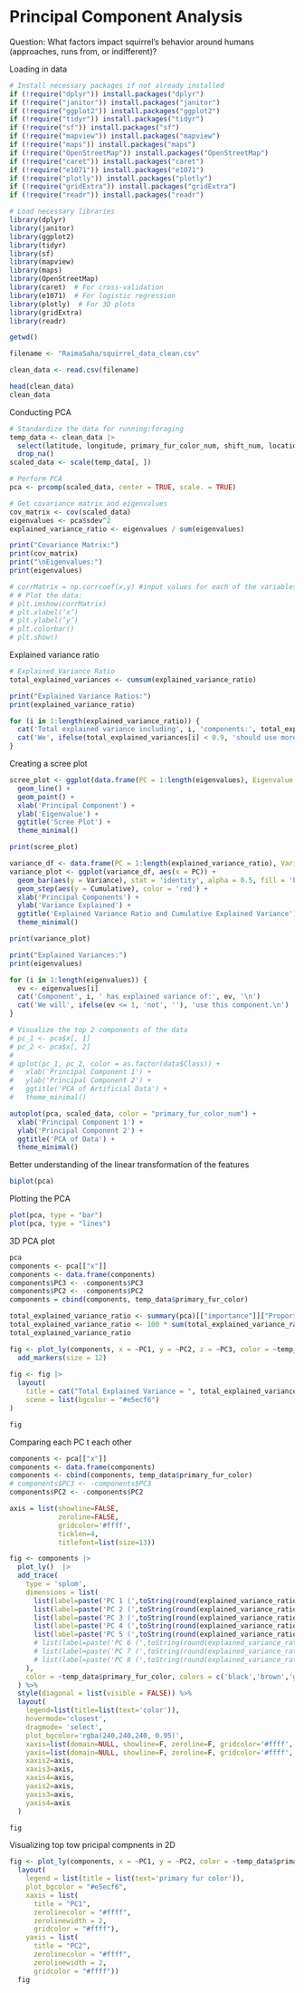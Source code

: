 # Principal Component Analysis

Question: What factors impact squirrel's behavior around humans (approaches, runs from, or indifferent)?

Loading in data

```r
# Install necessary packages if not already installed
if (!require("dplyr")) install.packages("dplyr")
if (!require("janitor")) install.packages("janitor")
if (!require("ggplot2")) install.packages("ggplot2")
if (!require("tidyr")) install.packages("tidyr")
if (!require("sf")) install.packages("sf") 
if (!require("mapview")) install.packages("mapview")
if (!require("maps")) install.packages("maps")
if (!require("OpenStreetMap")) install.packages("OpenStreetMap")
if (!require("caret")) install.packages("caret")
if (!require("e1071")) install.packages("e1071")
if (!require("plotly")) install.packages("plotly")
if (!require("gridExtra")) install.packages("gridExtra")
if (!require("readr")) install.packages("readr")

# Load necessary libraries
library(dplyr)
library(janitor)
library(ggplot2)
library(tidyr)
library(sf)
library(mapview)
library(maps)
library(OpenStreetMap)
library(caret)  # For cross-validation
library(e1071)  # For logistic regression
library(plotly)  # For 3D plots
library(gridExtra)
library(readr)

getwd()

filename <- "RaimaSaha/squirrel_data_clean.csv"

clean_data <- read.csv(filename)  

head(clean_data)
clean_data
```

Conducting PCA

```r
# Standardize the data for running:foraging
temp_data <- clean_data |>
  select(latitude, longitude, primary_fur_color_num, shift_num, location_num) |>
  drop_na()
scaled_data <- scale(temp_data[, ])

# Perform PCA
pca <- prcomp(scaled_data, center = TRUE, scale. = TRUE)

# Get covariance matrix and eigenvalues
cov_matrix <- cov(scaled_data)
eigenvalues <- pca$sdev^2
explained_variance_ratio <- eigenvalues / sum(eigenvalues)

print("Covariance Matrix:")
print(cov_matrix)
print("\nEigenvalues:")
print(eigenvalues)

# corrMatrix = np.corrcoef(x,y) #input values for each of the variables
# # Plot the data:
# plt.imshow(corrMatrix) 
# plt.xlabel(‘x’)
# plt.ylabel(‘y’)
# plt.colorbar()
# plt.show()
```

Explained variance ratio

```r
# Explained Variance Ratio
total_explained_variances <- cumsum(explained_variance_ratio)

print("Explained Variance Ratios:")
print(explained_variance_ratio)

for (i in 1:length(explained_variance_ratio)) {
  cat('Total explained variance including', i, 'components:', total_explained_variances[i], '\n')
  cat('We', ifelse(total_explained_variances[i] < 0.9, 'should use more components', 'do not need to use more components.'), '\n')
}
```

Creating a scree plot

```r
scree_plot <- ggplot(data.frame(PC = 1:length(eigenvalues), Eigenvalue = eigenvalues), aes(x = PC, y = Eigenvalue)) +
  geom_line() +
  geom_point() +
  xlab('Principal Component') +
  ylab('Eigenvalue') +
  ggtitle('Scree Plot') +
  theme_minimal()

print(scree_plot)
```

```r
variance_df <- data.frame(PC = 1:length(explained_variance_ratio), Variance = explained_variance_ratio, Cumulative = total_explained_variances)
variance_plot <- ggplot(variance_df, aes(x = PC)) +
  geom_bar(aes(y = Variance), stat = 'identity', alpha = 0.5, fill = 'blue') +
  geom_step(aes(y = Cumulative), color = 'red') +
  xlab('Principal Components') +
  ylab('Variance Explained') +
  ggtitle('Explained Variance Ratio and Cumulative Explained Variance') +
  theme_minimal()

print(variance_plot)
```

```r
print("Explained Variances:")
print(eigenvalues)

for (i in 1:length(eigenvalues)) {
  ev <- eigenvalues[i]
  cat('Component', i, ' has explained variance of:', ev, '\n')
  cat('We will', ifelse(ev <= 1, 'not', ''), 'use this component.\n')
}
```

```r
# Visualize the top 2 components of the data
# pc_1 <- pca$x[, 1]
# pc_2 <- pca$x[, 2]
# 
# qplot(pc_1, pc_2, color = as.factor(data$Class)) +
#   xlab('Principal Component 1') +
#   ylab('Principal Component 2') +
#   ggtitle('PCA of Artificial Data') +
#   theme_minimal()

autoplot(pca, scaled_data, color = "primary_fur_color_num") +
  xlab('Principal Component 1') +
  ylab('Principal Component 2') +
  ggtitle('PCA of Data') +
  theme_minimal()
```

Better understanding of the linear transformation of the features

```r
biplot(pca)
```

Plotting the PCA

```r
plot(pca, type = "bar")
plot(pca, type = "lines")
```

3D PCA plot

```r
pca
components <- pca[["x"]]
components <- data.frame(components)
components$PC3 <- -components$PC3
components$PC2 <- -components$PC2
components = cbind(components, temp_data$primary_fur_color)

total_explained_variance_ratio <- summary(pca)[["importance"]]["Proportion of Variance",]
total_explained_variance_ratio <- 100 * sum(total_explained_variance_ratio)
total_explained_variance_ratio

fig <- plot_ly(components, x = ~PC1, y = ~PC2, z = ~PC3, color = ~temp_data$primary_fur_color, colors = c('black','brown','gray') ) |>
  add_markers(size = 12)
  
fig <- fig |>
  layout(
    title = cat("Total Explained Variance = ", total_explained_variance_ratio),
    scene = list(bgcolor = "#e5ecf6")
)

fig
```

Comparing each PC t each other

```r
components <- pca[["x"]]
components <- data.frame(components)
components <- cbind(components, temp_data$primary_fur_color)
# components$PC3 <- -components$PC3
components$PC2 <- -components$PC2

axis = list(showline=FALSE,
            zeroline=FALSE,
            gridcolor='#ffff',
            ticklen=4,
            titlefont=list(size=13))

fig <- components |>
  plot_ly()  |>
  add_trace(
    type = 'splom',
    dimensions = list(
      list(label=paste('PC 1 (',toString(round(explained_variance_ratio[1],1)),'%)',sep = ''), values=~PC1),
      list(label=paste('PC 2 (',toString(round(explained_variance_ratio[2],1)),'%)',sep = ''), values=~PC2),
      list(label=paste('PC 3 (',toString(round(explained_variance_ratio[3],1)),'%)',sep = ''), values=~PC3),
      list(label=paste('PC 4 (',toString(round(explained_variance_ratio[4],1)),'%)',sep = ''), values=~PC4),
      list(label=paste('PC 5 (',toString(round(explained_variance_ratio[5],1)),'%)',sep = ''), values=~PC5)#,
      # list(label=paste('PC 6 (',toString(round(explained_variance_ratio[6],1)),'%)',sep = ''), values=~PC6),
      # list(label=paste('PC 7 (',toString(round(explained_variance_ratio[7],1)),'%)',sep = ''), values=~PC7),
      # list(label=paste('PC 8 (',toString(round(explained_variance_ratio[8],1)),'%)',sep = ''), values=~PC8)
    ),
    color = ~temp_data$primary_fur_color, colors = c('black','brown','gray')
  ) %>%
  style(diagonal = list(visible = FALSE)) %>%
  layout(
    legend=list(title=list(text='color')),
    hovermode='closest',
    dragmode= 'select',
    plot_bgcolor='rgba(240,240,240, 0.95)',
    xaxis=list(domain=NULL, showline=F, zeroline=F, gridcolor='#ffff', ticklen=4),
    yaxis=list(domain=NULL, showline=F, zeroline=F, gridcolor='#ffff', ticklen=4),
    xaxis2=axis,
    xaxis3=axis,
    xaxis4=axis,
    yaxis2=axis,
    yaxis3=axis,
    yaxis4=axis
  )

fig
```

Visualizing top tow pricipal compnents in 2D

```r
fig <- plot_ly(components, x = ~PC1, y = ~PC2, color = ~temp_data$primary_fur_color, colors = c("black", "brown", "gray"), type = "scatter", mode = "markers") |>
  layout(
    legend = list(title = list(text='primary fur color')),
    plot_bgcolor = "#e5ecf6",
    xaxis = list(
      title = "PC1",
      zerolinecolor = "#ffff",
      zerolinewidth = 2,
      gridcolor = "#ffff"),
    yaxis = list(
      title = "PC2",
      zerolinecolor = "#ffff",
      zerolinewidth = 2,
      gridcolor = "#ffff"))
  fig
```
